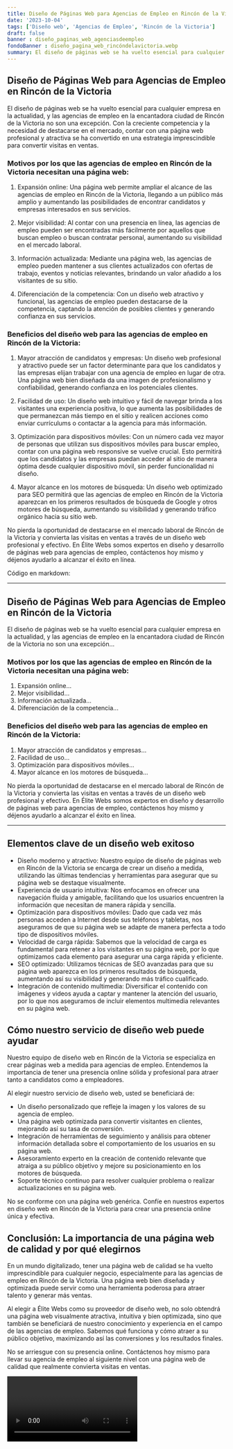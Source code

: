 ```yaml
---
title: Diseño de Páginas Web para Agencias de Empleo en Rincón de la Victoria
date: '2023-10-04'
tags: ['Diseño web', 'Agencias de Empleo', 'Rincón de la Victoria']
draft: false
banner : diseño_paginas_web_agenciasdeempleo
fondoBanner : diseño_pagina_web_rincóndelavictoria.webp
summary: El diseño de páginas web se ha vuelto esencial para cualquier empresa en la actualidad, y las agencias de empleo en la encantadora ciudad de Rincón de la Victoria no son una excepción. Con la creciente competencia y la necesidad de destacarse en el mercado, contar con una página web profesional y atractiva se ha convertido en una estrategia imprescindible para convertir visitas en ventas.
---
```


## Diseño de Páginas Web para Agencias de Empleo en Rincón de la Victoria

El diseño de páginas web se ha vuelto esencial para cualquier empresa en la actualidad, y las agencias de empleo en la encantadora ciudad de Rincón de la Victoria no son una excepción. Con la creciente competencia y la necesidad de destacarse en el mercado, contar con una página web profesional y atractiva se ha convertido en una estrategia imprescindible para convertir visitas en ventas.

### Motivos por los que las agencias de empleo en Rincón de la Victoria necesitan una página web:

1. Expansión online: Una página web permite ampliar el alcance de las agencias de empleo en Rincón de la Victoria, llegando a un público más amplio y aumentando las posibilidades de encontrar candidatos y empresas interesados en sus servicios.

2. Mejor visibilidad: Al contar con una presencia en línea, las agencias de empleo pueden ser encontradas más fácilmente por aquellos que buscan empleo o buscan contratar personal, aumentando su visibilidad en el mercado laboral.

3. Información actualizada: Mediante una página web, las agencias de empleo pueden mantener a sus clientes actualizados con ofertas de trabajo, eventos y noticias relevantes, brindando un valor añadido a los visitantes de su sitio.

4. Diferenciación de la competencia: Con un diseño web atractivo y funcional, las agencias de empleo pueden destacarse de la competencia, captando la atención de posibles clientes y generando confianza en sus servicios.

### Beneficios del diseño web para las agencias de empleo en Rincón de la Victoria:

1. Mayor atracción de candidatos y empresas: Un diseño web profesional y atractivo puede ser un factor determinante para que los candidatos y las empresas elijan trabajar con una agencia de empleo en lugar de otra. Una página web bien diseñada da una imagen de profesionalismo y confiabilidad, generando confianza en los potenciales clientes.

2. Facilidad de uso: Un diseño web intuitivo y fácil de navegar brinda a los visitantes una experiencia positiva, lo que aumenta las posibilidades de que permanezcan más tiempo en el sitio y realicen acciones como enviar currículums o contactar a la agencia para más información.

3. Optimización para dispositivos móviles: Con un número cada vez mayor de personas que utilizan sus dispositivos móviles para buscar empleo, contar con una página web responsive se vuelve crucial. Esto permitirá que los candidatos y las empresas puedan acceder al sitio de manera óptima desde cualquier dispositivo móvil, sin perder funcionalidad ni diseño.

4. Mayor alcance en los motores de búsqueda: Un diseño web optimizado para SEO permitirá que las agencias de empleo en Rincón de la Victoria aparezcan en los primeros resultados de búsqueda de Google y otros motores de búsqueda, aumentando su visibilidad y generando tráfico orgánico hacia su sitio web.

No pierda la oportunidad de destacarse en el mercado laboral de Rincón de la Victoria y convierta las visitas en ventas a través de un diseño web profesional y efectivo. En Élite Webs somos expertos en diseño y desarrollo de páginas web para agencias de empleo, contáctenos hoy mismo y déjenos ayudarlo a alcanzar el éxito en línea.

Código en markdown:

***
## Diseño de Páginas Web para Agencias de Empleo en Rincón de la Victoria

El diseño de páginas web se ha vuelto esencial para cualquier empresa en la actualidad, y las agencias de empleo en la encantadora ciudad de Rincón de la Victoria no son una excepción...

### Motivos por los que las agencias de empleo en Rincón de la Victoria necesitan una página web:

1. Expansión online...
2. Mejor visibilidad...
3. Información actualizada...
4. Diferenciación de la competencia...

### Beneficios del diseño web para las agencias de empleo en Rincón de la Victoria:

1. Mayor atracción de candidatos y empresas...
2. Facilidad de uso...
3. Optimización para dispositivos móviles...
4. Mayor alcance en los motores de búsqueda...

No pierda la oportunidad de destacarse en el mercado laboral de Rincón de la Victoria y convierta las visitas en ventas a través de un diseño web profesional y efectivo. En Élite Webs somos expertos en diseño y desarrollo de páginas web para agencias de empleo, contáctenos hoy mismo y déjenos ayudarlo a alcanzar el éxito en línea.
***

<GifSeo />

<Cta />

## Elementos clave de un diseño web exitoso

- Diseño moderno y atractivo: Nuestro equipo de diseño de páginas web en Rincón de la Victoria se encarga de crear un diseño a medida, utilizando las últimas tendencias y herramientas para asegurar que su página web se destaque visualmente.
- Experiencia de usuario intuitiva: Nos enfocamos en ofrecer una navegación fluida y amigable, facilitando que los usuarios encuentren la información que necesitan de manera rápida y sencilla.
- Optimización para dispositivos móviles: Dado que cada vez más personas acceden a Internet desde sus teléfonos y tabletas, nos aseguramos de que su página web se adapte de manera perfecta a todo tipo de dispositivos móviles.
- Velocidad de carga rápida: Sabemos que la velocidad de carga es fundamental para retener a los visitantes en su página web, por lo que optimizamos cada elemento para asegurar una carga rápida y eficiente.
- SEO optimizado: Utilizamos técnicas de SEO avanzadas para que su página web aparezca en los primeros resultados de búsqueda, aumentando así su visibilidad y generando más tráfico cualificado.
- Integración de contenido multimedia: Diversificar el contenido con imágenes y videos ayuda a captar y mantener la atención del usuario, por lo que nos aseguramos de incluir elementos multimedia relevantes en su página web.

## Cómo nuestro servicio de diseño web puede ayudar

Nuestro equipo de diseño web en Rincón de la Victoria se especializa en crear páginas web a medida para agencias de empleo. Entendemos la importancia de tener una presencia online sólida y profesional para atraer tanto a candidatos como a empleadores.

Al elegir nuestro servicio de diseño web, usted se beneficiará de:

- Un diseño personalizado que refleje la imagen y los valores de su agencia de empleo.
- Una página web optimizada para convertir visitantes en clientes, mejorando así su tasa de conversión.
- Integración de herramientas de seguimiento y análisis para obtener información detallada sobre el comportamiento de los usuarios en su página web.
- Asesoramiento experto en la creación de contenido relevante que atraiga a su público objetivo y mejore su posicionamiento en los motores de búsqueda.
- Soporte técnico continuo para resolver cualquier problema o realizar actualizaciones en su página web.

No se conforme con una página web genérica. Confíe en nuestros expertos en diseño web en Rincón de la Victoria para crear una presencia online única y efectiva.

## Conclusión: La importancia de una página web de calidad y por qué elegirnos

En un mundo digitalizado, tener una página web de calidad se ha vuelto imprescindible para cualquier negocio, especialmente para las agencias de empleo en Rincón de la Victoria. Una página web bien diseñada y optimizada puede servir como una herramienta poderosa para atraer talento y generar más ventas.

Al elegir a Élite Webs como su proveedor de diseño web, no solo obtendrá una página web visualmente atractiva, intuitiva y bien optimizada, sino que también se beneficiará de nuestro conocimiento y experiencia en el campo de las agencias de empleo. Sabemos qué funciona y cómo atraer a su público objetivo, maximizando así las conversiones y los resultados finales.

No se arriesgue con su presencia online. Contáctenos hoy mismo para llevar su agencia de empleo al siguiente nivel con una página web de calidad que realmente convierta visitas en ventas.

<Video />

<CtaBot job='Agencias de Empleo' city='Rincón de la Victoria'/>

<Gmaps query='Rincón de la Victoria+españa+maps' />